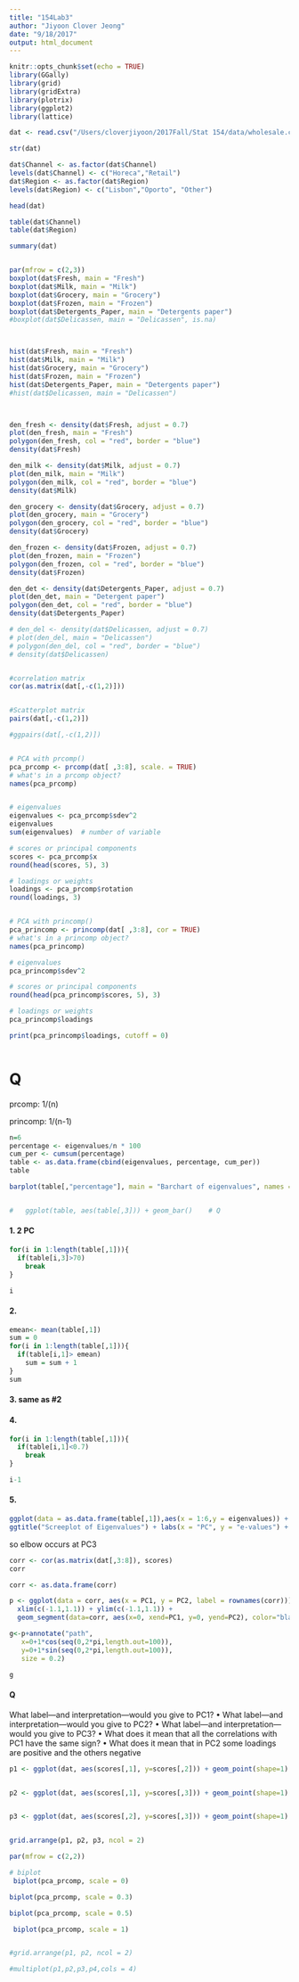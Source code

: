 ```yaml
---
title: "154Lab3"
author: "Jiyoon Clover Jeong"
date: "9/18/2017"
output: html_document
---
```


```r
knitr::opts_chunk$set(echo = TRUE)
library(GGally)
library(grid)
library(gridExtra)
library(plotrix)
library(ggplot2)
library(lattice)
```


```r

dat <- read.csv("/Users/cloverjiyoon/2017Fall/Stat 154/data/wholesale.csv")

str(dat)

dat$Channel <- as.factor(dat$Channel)
levels(dat$Channel) <- c("Horeca","Retail")
dat$Region <- as.factor(dat$Region)
levels(dat$Region) <- c("Lisbon","Oporto", "Other")

head(dat)

table(dat$Channel)
table(dat$Region)

```


```r

summary(dat)


par(mfrow = c(2,3))
boxplot(dat$Fresh, main = "Fresh")
boxplot(dat$Milk, main = "Milk")
boxplot(dat$Grocery, main = "Grocery")
boxplot(dat$Frozen, main = "Frozen")
boxplot(dat$Detergents_Paper, main = "Detergents paper")
#boxplot(dat$Delicassen, main = "Delicassen", is.na)



hist(dat$Fresh, main = "Fresh")
hist(dat$Milk, main = "Milk")
hist(dat$Grocery, main = "Grocery")
hist(dat$Frozen, main = "Frozen")
hist(dat$Detergents_Paper, main = "Detergents paper")
#hist(dat$Delicassen, main = "Delicassen")



den_fresh <- density(dat$Fresh, adjust = 0.7)
plot(den_fresh, main = "Fresh")
polygon(den_fresh, col = "red", border = "blue")
density(dat$Fresh)

den_milk <- density(dat$Milk, adjust = 0.7)
plot(den_milk, main = "Milk")
polygon(den_milk, col = "red", border = "blue")
density(dat$Milk)

den_grocery <- density(dat$Grocery, adjust = 0.7)
plot(den_grocery, main = "Grocery")
polygon(den_grocery, col = "red", border = "blue")
density(dat$Grocery)

den_frozen <- density(dat$Frozen, adjust = 0.7)
plot(den_frozen, main = "Frozen")
polygon(den_frozen, col = "red", border = "blue")
density(dat$Frozen)

den_det <- density(dat$Detergents_Paper, adjust = 0.7)
plot(den_det, main = "Detergent paper")
polygon(den_det, col = "red", border = "blue")
density(dat$Detergents_Paper)

# den_del <- density(dat$Delicassen, adjust = 0.7)
# plot(den_del, main = "Delicassen")
# polygon(den_del, col = "red", border = "blue")
# density(dat$Delicassen)


#correlation matrix
cor(as.matrix(dat[,-c(1,2)]))


#Scatterplot matrix
pairs(dat[,-c(1,2)])

#ggpairs(dat[,-c(1,2)])



```



```r

# PCA with prcomp()
pca_prcomp <- prcomp(dat[ ,3:8], scale. = TRUE)
# what's in a prcomp object?
names(pca_prcomp)


# eigenvalues
eigenvalues <- pca_prcomp$sdev^2
eigenvalues
sum(eigenvalues)  # number of variable

# scores or principal components
scores <- pca_prcomp$x
round(head(scores, 5), 3)

# loadings or weights
loadings <- pca_prcomp$rotation
round(loadings, 3)



```



```r

# PCA with princomp()
pca_princomp <- princomp(dat[ ,3:8], cor = TRUE)
# what's in a princomp object?
names(pca_princomp)

# eigenvalues
pca_princomp$sdev^2

# scores or principal components
round(head(pca_princomp$scores, 5), 3)

# loadings or weights
pca_princomp$loadings

print(pca_princomp$loadings, cutoff = 0)  



```



# Q

prcomp: 1/(n)

princomp: 1/(n-1)



```r

n=6
percentage <- eigenvalues/n * 100
cum_per <- cumsum(percentage) 
table <- as.data.frame(cbind(eigenvalues, percentage, cum_per))
table

barplot(table[,"percentage"], main = "Barchart of eigenvalues", names = c(paste("PC", 1:6)))


#   ggplot(table, aes(table[,3])) + geom_bar()    # Q

```


#### 1. 2 PC

```r

for(i in 1:length(table[,1])){
  if(table[i,3]>70)
    break
}

i

```



#### 2. 
```r

emean<- mean(table[,1])
sum = 0
for(i in 1:length(table[,1])){
  if(table[i,1]> emean)
    sum = sum + 1
}
sum

```


#### 3.  same as #2


#### 4. 
```r


for(i in 1:length(table[,1])){
  if(table[i,1]<0.7)
    break
}

i-1

```



#### 5.

```r

ggplot(data = as.data.frame(table[,1]),aes(x = 1:6,y = eigenvalues)) + geom_point() + geom_line() + 
ggtitle("Screeplot of Eigenvalues") + labs(x = "PC", y = "e-values") + scale_x_continuous(breaks=seq(1,12,1))

```

so elbow occurs at PC3

```r

corr <- cor(as.matrix(dat[,3:8]), scores)
corr

```



```r

corr <- as.data.frame(corr)

p <- ggplot(data = corr, aes(x = PC1, y = PC2, label = rownames(corr))) + geom_point() + geom_text(size = 3) + 
  xlim(c(-1.1,1.1)) + ylim(c(-1.1,1.1)) +
  geom_segment(data=corr, aes(x=0, xend=PC1, y=0, yend=PC2), color="black", arrow = arrow(length=unit(0.0001,"npc")), size = 0.2) 

g<-p+annotate("path",
   x=0+1*cos(seq(0,2*pi,length.out=100)),
   y=0+1*sin(seq(0,2*pi,length.out=100)),
   size = 0.2)

g

```



#### Q

What label—and interpretation—would you give to PC1?
• What label—and interpretation—would you give to PC2?
• What label—and interpretation—would you give to PC3?
• What does it mean that all the correlations with PC1 have the same sign?
• What does it mean that in PC2 some loadings are positive and the others negative



```r

p1 <- ggplot(dat, aes(scores[,1], y=scores[,2])) + geom_point(shape=1) + xlab("PC1") + ylab("PC2") 


p2 <- ggplot(dat, aes(scores[,1], y=scores[,3])) + geom_point(shape=1) + xlab("PC1") + ylab("PC3") 


p3 <- ggplot(dat, aes(scores[,2], y=scores[,3])) + geom_point(shape=1) + xlab("PC2") + ylab("PC3")


grid.arrange(p1, p2, p3, ncol = 2)

```



```r

par(mfrow = c(2,2))

# biplot
 biplot(pca_prcomp, scale = 0)

biplot(pca_prcomp, scale = 0.3)

biplot(pca_prcomp, scale = 0.5)

 biplot(pca_prcomp, scale = 1)


#grid.arrange(p1, p2, ncol = 2)

#multiplot(p1,p2,p3,p4,cols = 4)
```



```r


```



```r


```